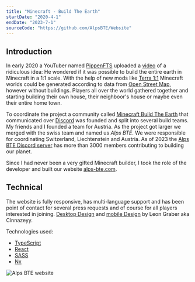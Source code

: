 ```yaml
---
title: "Minecraft - Build The Earth"
startDate: "2020-4-1"
endDate: "2023-7-1"
sourceCode: "https://github.com/AlpsBTE/Website"
---
```


## Introduction

In early 2020 a YouTuber named [PippenFTS](https://www.youtube.com/@PippenFTS) uploaded a [video](https://www.youtube.com/watch?v=8_bW3ab8YAk) of a ridiculous idea: He wondered if it was possible to build the entire earth in Minecraft in a 1:1 scale.
With the help of new mods like [Terra 1:1](https://www.curseforge.com/minecraft/mc-mods/terra-1-to-1-minecraft-world-project) Minecraft worlds could be generated according to data from [Open Street Map](https://www.openstreetmap.org/), however without buildings.
Players all over the world gathered together and starting building their own house, their neighboor's house or maybe even their entire home town.

To coordinate the project a community called [Minecraft Build The Earth](https://buildtheearth.net/) that communicated over [Discord](https://discord.com/invite/fXwTQVtt6c) was founded and split into several build teams.
My friends and I founded a team for Austria. As the project got larger we merged with the swiss team and named us *Alps BTE*.
We were responsible for coordinating Switzerland, Liechtenstein and Austria. As of 2023 the [Alps BTE Discord server](https://discord.com/invite/vgkspay) has more than 3000 members contributing to building our planet.

Since I had never been a very gifted Minecraft builder, I took the role of the developer and built our website [alps-bte.com](https://alps-bte.com).

## Technical

The website is fully responsive, has multi-language support and has been point of contact for several press requests and of course for all players interested in joining.
[Desktop Design](https://xd.adobe.com/view/0ba20a0e-d13a-4c14-ad3f-28d8845cca87-5ef1/) and [mobile Design](https://xd.adobe.com/view/d6bc704e-f1c8-4187-a736-2bff2d5aef7c-83ef/) by Leon Graber aka Cinnazeyy.

Technologies used: 
- [TypeScript](https://www.typescriptlang.org/)
- [React](https://react.dev)
- [SASS](https://sass-lang.com/)
- [Nx](https://nx.dev/)

![Alps BTE website](/images/alps-bte-website.webp)
